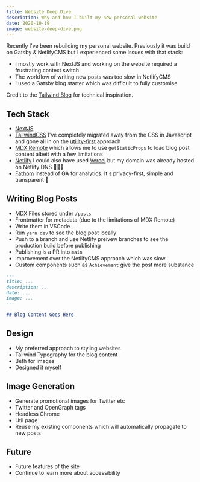 ```yaml
---
title: Website Deep Dive
description: Why and how I built my new personal website
date: 2020-10-19
image: website-deep-dive.png
---
```


Recently I've been rebuilding my personal website. Previously it was build on Gatsby & NetlifyCMS but I experienced some issues with that stack:

- I mostly work with NextJS and working on the website required a frustrating context switch
- The workflow of writing new posts was too slow in NetlifyCMS
- I used a Gatsby blog starter which was difficult to fully customise

Credit to the [Tailwind Blog](https://blog.tailwindcss.com/building-the-tailwind-blog) for technical inspiration.

## Tech Stack

- [NextJS](https://nextjs.org/)
- [TailwindCSS](https://tailwindcss.com/) I've completely migrated away from the CSS in Javascript and gone all in on the [utility-first](https://tailwindcss.com/docs/utility-first) approach
- [MDX Remote](https://github.com/hashicorp/next-mdx-remote) which allows me to use `getStaticProps` to load blog post content albeit with a few limitations
- [Netlify](https://www.netlify.com/) I could also have used [Vercel](https://vercel.com/) but my domain was already hosted on Netlify DNS 🤷🏻‍♂️
- [Fathom](https://usefathom.com/) instead of GA for analytics. It's privacy-first, simple and transparent 💯

## Writing Blog Posts

- MDX Files stored under `/posts`
- Frontmatter for metadata (due to the limitations of MDX Remote)
- Write them in VSCode
- Run `yarn dev` to see the blog post locally
- Push to a branch and use Netlify preivew branches to see the production build before publishing
- Publishing is a PR into `main`
- Improvement over the NetlifyCMS approach which was slow
- Custom components such as `Achievement` give the post more substance

```md
---
title: ...
description: ...
date: ...
image: ...
---

## Blog Content Goes Here
```

## Design

- My preferred approach to styling websites
- Tailwind Typography for the blog content
- Beth for images
- Designed it myself

## Image Generation

- Generate promotional images for Twitter etc
- Twitter and OpenGraph tags
- Headless Chrome
- Util page
- Reuse my existing components which will automatically propagate to new posts

## Future

- Future features of the site
- Continue to learn more about accessibility

